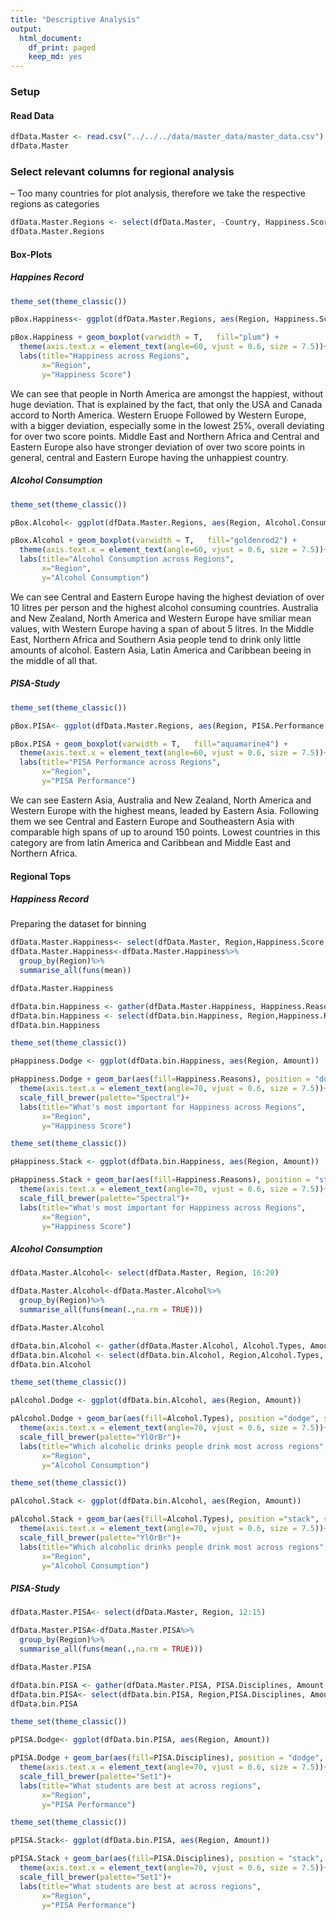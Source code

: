 ```yaml
---
title: "Descriptive Analysis"
output:
  html_document:
    df_print: paged
    keep_md: yes
---
```


### Setup

#### Read Data
```r
dfData.Master <- read.csv("../../../data/master_data/master_data.csv")
dfData.Master
```

### Select relevant columns for regional analysis

-- Too many countries for plot analysis, therefore we take the respective regions as categories  

```r

dfData.Master.Regions <- select(dfData.Master, -Country, Happiness.Score.Standard.Error)
dfData.Master.Regions 

```


#### Box-Plots {.tabset .tabset-fade}

##### Happines Record

```r

theme_set(theme_classic())

pBox.Happiness<- ggplot(dfData.Master.Regions, aes(Region, Happiness.Score))

pBox.Happiness + geom_boxplot(varwidth = T,   fill="plum") +
  theme(axis.text.x = element_text(angle=60, vjust = 0.6, size = 7.5))+
  labs(title="Happiness across Regions",
       x="Region",
       y="Happiness Score")

```

We can see that people in North America are amongst the happiest, without huge
deviation. That is explained by the fact, that only the USA and Canada accord to North America.
Western Eruope 
Followed by Western Europe, with a bigger deviation, especially some in the lowest 25%, overall deviating
for over two score points.
Middle East and Northern Africa and Central and Eastern Europe also have stronger deviation of over two score points in general,
central and Eastern Europe having the unhappiest country.

##### Alcohol Consumption

```r

theme_set(theme_classic())

pBox.Alcohol<- ggplot(dfData.Master.Regions, aes(Region, Alcohol.Consumption.All.Types))

pBox.Alcohol + geom_boxplot(varwidth = T,   fill="goldenrod2") +
  theme(axis.text.x = element_text(angle=60, vjust = 0.6, size = 7.5))+
  labs(title="Alcohol Consumption across Regions",
       x="Region",
       y="Alcohol Consumption")

```

We can see Central and Eastern Europe having the highest deviation of over 10 litres per person and the highest alcohol consuming
countries. Australia and New Zealand, North America and Western Europe have smiliar mean values, with Western Europe having a span of about 5 litres.
In the Middle East, Northern Africa and Southern Asia people tend to drink only little amounts of alcohol. Eastern Asia, Latin America and Caribbean beeing
in the middle of all that.

##### PISA-Study

```r

theme_set(theme_classic())

pBox.PISA<- ggplot(dfData.Master.Regions, aes(Region, PISA.Performance.Mean))

pBox.PISA + geom_boxplot(varwidth = T,   fill="aquamarine4") +
  theme(axis.text.x = element_text(angle=60, vjust = 0.6, size = 7.5))+
  labs(title="PISA Performance across Regions",
       x="Region",
       y="PISA Performance")
```

We can see Eastern Asia, Australia and New Zealand, North America and Western Europe with the highest means, leaded by Eastern Asia. Following them we see Central
and Eastern Europe and Southeastern Asia with comparable high spans of up to around 150 points. Lowest countries in this category are from latin America and Caribbean and Middle East and Northern Africa.

#### Regional Tops {.tabset .tabset-fade}


##### Happiness Record

Preparing the dataset for binning

```r
dfData.Master.Happiness<- select(dfData.Master, Region,Happiness.Score, 5:10)
dfData.Master.Happiness<-dfData.Master.Happiness%>%
  group_by(Region)%>%
  summarise_all(funs(mean))

dfData.Master.Happiness

```

```r

dfData.bin.Happiness <- gather(dfData.Master.Happiness, Happiness.Reasons, Amount, 3:8 )
dfData.bin.Happiness <- select(dfData.bin.Happiness, Region,Happiness.Reasons, Amount)
dfData.bin.Happiness

```

```r

theme_set(theme_classic())

pHappiness.Dodge <- ggplot(dfData.bin.Happiness, aes(Region, Amount))

pHappiness.Dodge + geom_bar(aes(fill=Happiness.Reasons), position = "dodge", stat="identity", color="black")+
  theme(axis.text.x = element_text(angle=70, vjust = 0.6, size = 7.5))+
  scale_fill_brewer(palette="Spectral")+
  labs(title="What's most important for Happiness across Regions",
       x="Region",
       y="Happiness Score")


```

```r

theme_set(theme_classic())

pHappiness.Stack <- ggplot(dfData.bin.Happiness, aes(Region, Amount))

pHappiness.Stack + geom_bar(aes(fill=Happiness.Reasons), position = "stack", stat="identity",color="black")+
  theme(axis.text.x = element_text(angle=70, vjust = 0.6, size = 7.5))+
  scale_fill_brewer(palette="Spectral")+
  labs(title="What's most important for Happiness across Regions",
       x="Region",
       y="Happiness Score")

```

##### Alcohol Consumption

```r
dfData.Master.Alcohol<- select(dfData.Master, Region, 16:20)

dfData.Master.Alcohol<-dfData.Master.Alcohol%>%
  group_by(Region)%>%
  summarise_all(funs(mean(.,na.rm = TRUE)))

dfData.Master.Alcohol

```

```r

dfData.bin.Alcohol <- gather(dfData.Master.Alcohol, Alcohol.Types, Amount, 3:6 )
dfData.bin.Alcohol <- select(dfData.bin.Alcohol, Region,Alcohol.Types, Amount)
dfData.bin.Alcohol

```

```r

theme_set(theme_classic())

pAlcohol.Dodge <- ggplot(dfData.bin.Alcohol, aes(Region, Amount))

pAlcohol.Dodge + geom_bar(aes(fill=Alcohol.Types), position ="dodge", stat="identity",color="black")+
  theme(axis.text.x = element_text(angle=70, vjust = 0.6, size = 7.5))+
  scale_fill_brewer(palette="YlOrBr")+
  labs(title="Which alcoholic drinks people drink most across regions",
       x="Region",
       y="Alcohol Consumption")


```

```r

theme_set(theme_classic())

pAlcohol.Stack <- ggplot(dfData.bin.Alcohol, aes(Region, Amount))

pAlcohol.Stack + geom_bar(aes(fill=Alcohol.Types), position ="stack", stat="identity",color="black")+
  theme(axis.text.x = element_text(angle=70, vjust = 0.6, size = 7.5))+
  scale_fill_brewer(palette="YlOrBr")+
  labs(title="Which alcoholic drinks people drink most across regions",
       x="Region",
       y="Alcohol Consumption")

```

##### PISA-Study

```r
dfData.Master.PISA<- select(dfData.Master, Region, 12:15)

dfData.Master.PISA<-dfData.Master.PISA%>%
  group_by(Region)%>%
  summarise_all(funs(mean(.,na.rm = TRUE)))

dfData.Master.PISA

```

```r

dfData.bin.PISA <- gather(dfData.Master.PISA, PISA.Disciplines, Amount, 2:4 )
dfData.bin.PISA<- select(dfData.bin.PISA, Region,PISA.Disciplines, Amount)
dfData.bin.PISA

```

```r
theme_set(theme_classic())

pPISA.Dodge<- ggplot(dfData.bin.PISA, aes(Region, Amount))

pPISA.Dodge + geom_bar(aes(fill=PISA.Disciplines), position = "dodge", stat="identity",color="black")+
  theme(axis.text.x = element_text(angle=70, vjust = 0.6, size = 7.5))+
  scale_fill_brewer(palette="Set1")+
  labs(title="What students are best at across regions",
       x="Region",
       y="PISA Performance")


```

```r

theme_set(theme_classic())

pPISA.Stack<- ggplot(dfData.bin.PISA, aes(Region, Amount))

pPISA.Stack + geom_bar(aes(fill=PISA.Disciplines), position = "stack", stat="identity",color="black")+
  theme(axis.text.x = element_text(angle=70, vjust = 0.6, size = 7.5))+
  scale_fill_brewer(palette="Set1")+
  labs(title="What students are best at across regions",
       x="Region",
       y="PISA Performance")


```
